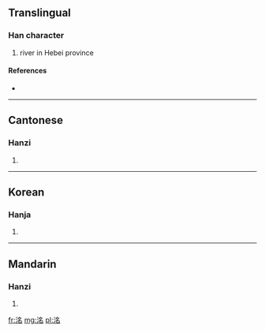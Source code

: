==Translingual==

===Han character===
{{Han char|rn=85|rad=水|as=06|sn=9|four=3716<sub>2</sub>|canj=水弓戈口 (ENIR)}}

# river in Hebei province

====References====
* {{Han ref|kx=0622.170|dkj=17422|dj=1018.150|hdz=31614.030|uh=6D3A|ud=27962|bh=CF79|bd=53113}}

----

==Cantonese==

===Hanzi===
{{yue-hanzi|jyut=|y=ming4}}

# {{defn|Cantonese|sort=水06}}

----

==Korean==

===Hanja===
{{ko-hanja|hangeul=명|eumhun=|rv=myeong|mr=myŏng|y=myeng}}

# {{defn|Korean|sort=水06}}

----

==Mandarin==

===Hanzi===
{{cmn-hanzi|pin=[[míng]] ([[ming2]])|wg=ming<sup>2</sup>}}

# {{defn|Mandarin|sort=水06}}

[[fr:洺]]
[[mg:洺]]
[[pl:洺]]